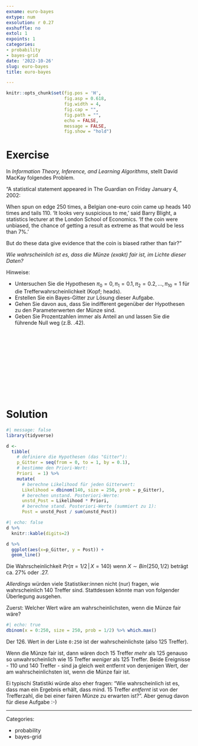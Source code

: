 ```yaml
---
exname: euro-bayes
extype: num
exsolution: r 0.27
exshuffle: no
extol: 1
expoints: 1
categories:
- probability
- bayes-grid
date: '2022-10-26'
slug: euro-bayes
title: euro-bayes

---
```







```r
knitr::opts_chunk$set(fig.pos = 'H',
                      fig.asp = 0.618,
                      fig.width = 4,
                      fig.cap = "", 
                      fig.path = "",
                      echo = FALSE,
                      message = FALSE,
                      fig.show = "hold")
```






# Exercise


In *Information Theory, Inference, and Learning Algorithms*, stellt David MacKay folgendes Problem.

"A statistical statement appeared in The Guardian on Friday January 4, 2002:

When spun on edge 250 times, a Belgian one-euro coin came up heads 140 times and tails 110. 'It looks very suspicious to me,' said Barry Blight, a statistics lecturer at the London School of Economics. 'If the coin were unbiased, the chance of getting a result as extreme as that would be less than 7%.'

But do these data give evidence that the coin is biased rather than fair?"

*Wie wahrscheinlich ist es, dass die Münze (exakt) fair ist, im Lichte dieser Daten?*

Hinweise:

- Untersuchen Sie die Hypothesen $\pi_0 = 0, \pi_1 = 0.1, \pi_2 = 0.2, ..., \pi_{10} = 1$ für die Trefferwahrscheinlichkeit (Kopf; heads).
- Erstellen Sie ein Bayes-Gitter zur Lösung dieser Aufgabe.
- Gehen Sie davon aus, dass Sie indifferent gegenüber der Hypothesen zu den Parameterwerten der Münze sind.
- Geben Sie Prozentzahlen immer als Anteil an und lassen Sie die führende Null weg (z.B. .42).



</br>
</br>
</br>
</br>
</br>
</br>
</br>
</br>
</br>
</br>

# Solution


```r
#| message: false
library(tidyverse)
```


```r
d <-
  tibble(
    # definiere die Hypothesen (das "Gitter"): 
    p_Gitter = seq(from = 0, to = 1, by = 0.1),
    # bestimme den Priori-Wert:       
    Priori  = 1) %>%  
    mutate(
      # berechne Likelihood für jeden Gitterwert:
      Likelihood = dbinom(140, size = 250, prob = p_Gitter),
      # berechen unstand. Posteriori-Werte:
      unstd_Post = Likelihood * Priori,
      # berechne stand. Posteriori-Werte (summiert zu 1):
      Post = unstd_Post / sum(unstd_Post))  
```

```r
#| echo: false
d %>% 
  knitr::kable(digits=2)
```


```r
d %>% 
  ggplot(aes(x=p_Gitter, y = Post)) +
  geom_line()
```


Die Wahrscheinlichkeit $Pr(\pi = 1/2 \, | \, X=140)$ wenn $X \sim Bin(250, 1/2)$ beträgt ca. 27% oder .27.

*Allerdings* würden viele Statistiker:innen nicht (nur) fragen, wie wahrscheinlich 140 Treffer sind.
Stattdessen könnte man von folgender Überlegung ausgehen.

Zuerst: Welcher Wert wäre am wahrscheinlichsten, wenn die Münze fair wäre?

```r
#| echo: true
dbinom(x = 0:250, size = 250, prob = 1/2) %>% which.max()
```

Der 126. Wert in der Liste `0:250` ist der wahrscheinlichste (also 125 Treffer).

Wenn die Münze fair ist, dann wären doch 15 Treffer *mehr* als 125 genauso so unwahrscheinlich wie 15 Treffer *weniger* als 125 Treffer.
Beide Ereignisse - 110 und 140 Treffer - sind ja gleich weit entfernt von denjenigen Wert, der am wahrscheinlichsten ist, wenn die Münze fair ist.

Ei typischi Statistiki würde also eher fragen: "Wie wahrscheinlich ist es, dass man ein Ergebnis erhält, dass mind. 15 Treffer *entfernt* ist von der Trefferzahl, die bei einer fairen Münze zu erwarten ist?".
Aber genug davon für diese Aufgabe :-)



---

Categories: 

- probability
- bayes-grid

